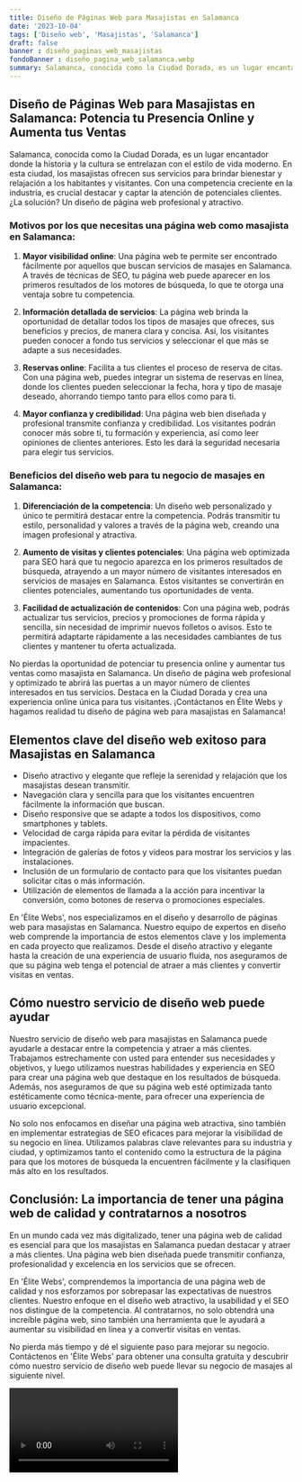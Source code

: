 ```yaml
---
title: Diseño de Páginas Web para Masajistas en Salamanca
date: '2023-10-04'
tags: ['Diseño web', 'Masajistas', 'Salamanca']
draft: false
banner : diseño_paginas_web_masajistas
fondoBanner : diseño_pagina_web_salamanca.webp
summary: Salamanca, conocida como la Ciudad Dorada, es un lugar encantador donde la historia y la cultura se entrelazan con el estilo de vida moderno. En esta ciudad, los masajistas ofrecen sus servicios para brindar bienestar y relajación a los habitantes y visitantes. Con una competencia creciente en la industria, es crucial destacar y captar la atención de potenciales clientes. ¿La solución? Un diseño de página web profesional y atractivo.
---
```


## Diseño de Páginas Web para Masajistas en Salamanca: Potencia tu Presencia Online y Aumenta tus Ventas

Salamanca, conocida como la Ciudad Dorada, es un lugar encantador donde la historia y la cultura se entrelazan con el estilo de vida moderno. En esta ciudad, los masajistas ofrecen sus servicios para brindar bienestar y relajación a los habitantes y visitantes. Con una competencia creciente en la industria, es crucial destacar y captar la atención de potenciales clientes. ¿La solución? Un diseño de página web profesional y atractivo.

### Motivos por los que necesitas una página web como masajista en Salamanca:

1. **Mayor visibilidad online**: Una página web te permite ser encontrado fácilmente por aquellos que buscan servicios de masajes en Salamanca. A través de técnicas de SEO, tu página web puede aparecer en los primeros resultados de los motores de búsqueda, lo que te otorga una ventaja sobre tu competencia.

2. **Información detallada de servicios**: La página web brinda la oportunidad de detallar todos los tipos de masajes que ofreces, sus beneficios y precios, de manera clara y concisa. Así, los visitantes pueden conocer a fondo tus servicios y seleccionar el que más se adapte a sus necesidades.

3. **Reservas online**: Facilita a tus clientes el proceso de reserva de citas. Con una página web, puedes integrar un sistema de reservas en línea, donde los clientes pueden seleccionar la fecha, hora y tipo de masaje deseado, ahorrando tiempo tanto para ellos como para ti.

4. **Mayor confianza y credibilidad**: Una página web bien diseñada y profesional transmite confianza y credibilidad. Los visitantes podrán conocer más sobre ti, tu formación y experiencia, así como leer opiniones de clientes anteriores. Esto les dará la seguridad necesaria para elegir tus servicios.

### Beneficios del diseño web para tu negocio de masajes en Salamanca:

1. **Diferenciación de la competencia**: Un diseño web personalizado y único te permitirá destacar entre la competencia. Podrás transmitir tu estilo, personalidad y valores a través de la página web, creando una imagen profesional y atractiva.

2. **Aumento de visitas y clientes potenciales**: Una página web optimizada para SEO hará que tu negocio aparezca en los primeros resultados de búsqueda, atrayendo a un mayor número de visitantes interesados en servicios de masajes en Salamanca. Estos visitantes se convertirán en clientes potenciales, aumentando tus oportunidades de venta.

3. **Facilidad de actualización de contenidos**: Con una página web, podrás actualizar tus servicios, precios y promociones de forma rápida y sencilla, sin necesidad de imprimir nuevos folletos o avisos. Esto te permitirá adaptarte rápidamente a las necesidades cambiantes de tus clientes y mantener tu oferta actualizada.

No pierdas la oportunidad de potenciar tu presencia online y aumentar tus ventas como masajista en Salamanca. Un diseño de página web profesional y optimizado te abrirá las puertas a un mayor número de clientes interesados en tus servicios. Destaca en la Ciudad Dorada y crea una experiencia online única para tus visitantes. ¡Contáctanos en Élite Webs y hagamos realidad tu diseño de página web para masajistas en Salamanca!

<GifSeo />

<Cta />

## Elementos clave del diseño web exitoso para Masajistas en Salamanca
- Diseño atractivo y elegante que refleje la serenidad y relajación que los masajistas desean transmitir.
- Navegación clara y sencilla para que los visitantes encuentren fácilmente la información que buscan.
- Diseño responsive que se adapte a todos los dispositivos, como smartphones y tablets.
- Velocidad de carga rápida para evitar la pérdida de visitantes impacientes.
- Integración de galerías de fotos y videos para mostrar los servicios y las instalaciones.
- Inclusión de un formulario de contacto para que los visitantes puedan solicitar citas o más información.
- Utilización de elementos de llamada a la acción para incentivar la conversión, como botones de reserva o promociones especiales.

En 'Élite Webs', nos especializamos en el diseño y desarrollo de páginas web para masajistas en Salamanca. Nuestro equipo de expertos en diseño web comprende la importancia de estos elementos clave y los implementa en cada proyecto que realizamos. Desde el diseño atractivo y elegante hasta la creación de una experiencia de usuario fluida, nos aseguramos de que su página web tenga el potencial de atraer a más clientes y convertir visitas en ventas.

## Cómo nuestro servicio de diseño web puede ayudar
Nuestro servicio de diseño web para masajistas en Salamanca puede ayudarle a destacar entre la competencia y atraer a más clientes. Trabajamos estrechamente con usted para entender sus necesidades y objetivos, y luego utilizamos nuestras habilidades y experiencia en SEO para crear una página web que destaque en los resultados de búsqueda. Además, nos aseguramos de que su página web esté optimizada tanto estéticamente como técnica-mente, para ofrecer una experiencia de usuario excepcional.

No solo nos enfocamos en diseñar una página web atractiva, sino también en implementar estrategias de SEO eficaces para mejorar la visibilidad de su negocio en línea. Utilizamos palabras clave relevantes para su industria y ciudad, y optimizamos tanto el contenido como la estructura de la página para que los motores de búsqueda la encuentren fácilmente y la clasifiquen más alto en los resultados.

## Conclusión: La importancia de tener una página web de calidad y contratarnos a nosotros
En un mundo cada vez más digitalizado, tener una página web de calidad es esencial para que los masajistas en Salamanca puedan destacar y atraer a más clientes. Una página web bien diseñada puede transmitir confianza, profesionalidad y excelencia en los servicios que se ofrecen.

En 'Élite Webs', comprendemos la importancia de una página web de calidad y nos esforzamos por sobrepasar las expectativas de nuestros clientes. Nuestro enfoque en el diseño web atractivo, la usabilidad y el SEO nos distingue de la competencia. Al contratarnos, no solo obtendrá una increíble página web, sino también una herramienta que le ayudará a aumentar su visibilidad en línea y a convertir visitas en ventas.

No pierda más tiempo y dé el siguiente paso para mejorar su negocio. Contáctenos en 'Élite Webs' para obtener una consulta gratuita y descubrir cómo nuestro servicio de diseño web puede llevar su negocio de masajes al siguiente nivel.

<Video />

<CtaBot job='Masajistas' city='Salamanca'/>

<Gmaps query='Salamanca+españa+maps' />